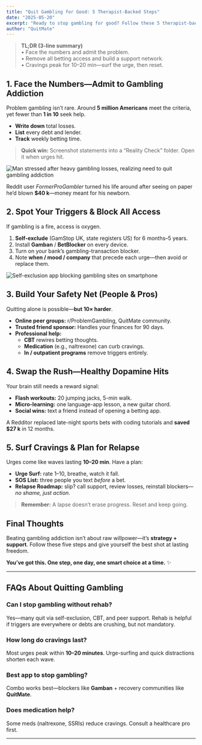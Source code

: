 ```yaml
---
title: "Quit Gambling for Good: 5 Therapist-Backed Steps"
date: "2025-05-20"
excerpt: "Ready to stop gambling for good? Follow these 5 therapist-backed steps—plus real stories, free tools, and blocking apps—to beat gambling addiction and take back control."
author: "QuitMate"
---
```


> **TL;DR (3-line summary)**  
> • Face the numbers and admit the problem.  
> • Remove all betting access and build a support network.  
> • Cravings peak for 10–20 min—surf the urge, then reset.  

## 1. Face the Numbers—Admit to Gambling Addiction

Problem gambling isn’t rare. Around **5 million Americans** meet the criteria, yet fewer than **1 in 10** seek help.

- **Write down** total losses.  
- **List** every debt and lender.  
- **Track** weekly betting time.

> **Quick win:** Screenshot statements into a “Reality Check” folder. Open it when urges hit.

![Man stressed after heavy gambling losses, realizing need to quit gambling addiction](gambling-loss.png)

Reddit user *FormerProGambler* turned his life around after seeing on paper he’d blown **$40 k**—money meant for his newborn.

## 2. Spot Your Triggers & Block All Access

If gambling is a fire, access is oxygen.

1. **Self-exclude** (GamStop UK, state registers US) for 6 months–5 years.  
2. Install **Gamban** / **BetBlocker** on every device.  
3. Turn on your bank’s gambling-transaction blocker.  
4. Note **when / mood / company** that precede each urge—then avoid or replace them.

![Self-exclusion app blocking gambling sites on smartphone](block-app.png)

## 3. Build Your Safety Net (People & Pros)

Quitting alone is possible—**but 10× harder**.

- **Online peer groups:** r/ProblemGambling, QuitMate community.  
- **Trusted friend sponsor:** Handles your finances for 90 days.  
- **Professional help:**  
  - **CBT** rewires betting thoughts.  
  - **Medication** (e.g., naltrexone) can curb cravings.  
  - **In / outpatient programs** remove triggers entirely.  

## 4. Swap the Rush—Healthy Dopamine Hits

Your brain still needs a reward signal:

- **Flash workouts:** 20 jumping jacks, 5-min walk.  
- **Micro-learning:** one language-app lesson, a new guitar chord.  
- **Social wins:** text a friend instead of opening a betting app.

A Redditor replaced late-night sports bets with coding tutorials and **saved \$27 k** in 12 months.

## 5. Surf Cravings & Plan for Relapse

Urges come like waves lasting **10–20 min**. Have a plan:

- **Urge Surf:** rate 1–10, breathe, watch it fall.  
- **SOS List:** three people you text *before* a bet.  
- **Relapse Roadmap:** slip? call support, review losses, reinstall blockers—*no shame, just action*.

> **Remember:** A lapse doesn’t erase progress. Reset and keep going.

## Final Thoughts

Beating gambling addiction isn’t about raw willpower—it’s **strategy + support**. Follow these five steps and give yourself the best shot at lasting freedom.

**You’ve got this. One step, one day, one smart choice at a time.** ✨

---

## FAQs About Quitting Gambling

### Can I stop gambling without rehab?
Yes—many quit via self-exclusion, CBT, and peer support. Rehab is helpful if triggers are everywhere or debts are crushing, but not mandatory.

### How long do cravings last?
Most urges peak within **10–20 minutes**. Urge-surfing and quick distractions shorten each wave.

### Best app to stop gambling?
Combo works best—blockers like **Gamban** + recovery communities like **QuitMate**.

### Does medication help?
Some meds (naltrexone, SSRIs) reduce cravings. Consult a healthcare pro first.

---
